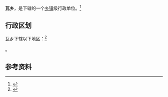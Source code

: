 {{中国乡级行政区|54/21/27/203/000}}

'''瓦乡'''，是{{PRC admin/fullname|54/21/27/203/000|3}}下辖的一个[[乡镇|乡镇]]级行政单位。<ref>{{PRC admin/ref sgc|{{PRC admin/parent|54/21/27/203/000}}}}</ref>

== 行政区划 ==

瓦乡下辖以下地区：<ref>{{PRC admin/ref sgc|54/21/27/203/000}}</ref>

{{PRC admin/children|54/21/27/203/000}}。

== 参考资料 ==

{{reflist}}

{{行政区划小作品}}
{{PRC admin/navcat|54/21/27/203/000}}